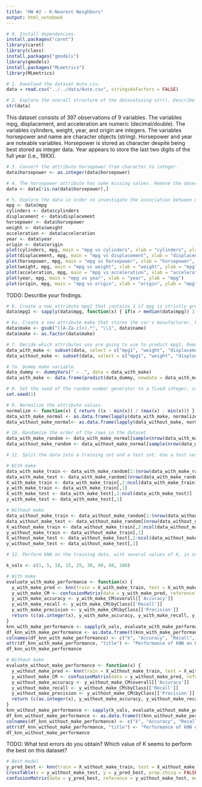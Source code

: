 ```yaml
---
title: "HW #2 - K-Nearest Neighbors"
output: html_notebook
---
```


```r
# 0. Install dependencies.
install.packages("caret")
library(caret)
library(class)
install.packages("gmodels")
library(gmodels)
install.packages("MLmetrics")
library(MLmetrics)
```

```r
# 1. Download the dataset Auto.csv.
data = read.csv("../../data/Auto.csv", stringsAsFactors = FALSE)
```

```r
# 2. Explore the overall structure of the datasetusing str(). Describe it one paragraph.
str(data)
```

This dataset consists of 397 observations of 9 variables.  The variables mpg, displacement, and acceleration are numeric (decimal/double).  The variables cylinders, weight, year, and origin are integers.  The variables horsepower and name are character objects (string).  Horsepower and year are noteable variables.  Horsepower is stored as character despite being best stored as integer data.  Year appears to store the last two digits of the full year (i.e., 19XX).

```r
# 3. Convert the attribute horsepower from character to integer.
data$horsepower <- as.integer(data$horsepower)
```

```r
# 4. The horsepower attribute has some missing values. Remove the observations with missing values, i.e., delete the rows with missing values from the data frame.
data <- data[!is.na(data$horsepower),]
```

```r
# 5. Explore the data in order to investigate the association between mpg and the other features. Which of the other features seem most likely to be useful in predicting mpg (scatterplots may be useful tools to answer this question). Describe your findings.
mpg <- data$mpg
cylinders <- data$cylinders
displacement <- data$displacement
horsepower <- data$horsepower
weight <- data$weight
acceleration <- data$acceleration
year <- data$year
origin <- data$origin
plot(cylinders, mpg, main = "mpg vs cylinders", xlab = "cylinders", ylab = "mpg")
plot(displacement, mpg, main = "mpg vs displacement", xlab = "displacement", ylab = "mpg")
plot(horsepower, mpg, main = "mpg vs horsepower", xlab = "horsepower", ylab = "mpg")
plot(weight, mpg, main = "mpg vs weight", xlab = "weight", ylab = "mpg")
plot(acceleration, mpg, main = "mpg vs acceleration", xlab = "acceleration", ylab = "mpg")
plot(year, mpg, main = "mpg vs year", xlab = "year", ylab = "mpg")
plot(origin, mpg, main = "mpg vs origin", xlab = "origin", ylab = "mpg")
```

TODO: Describe your findings.

```r
# 6. Create a new attribute mpg1 that contains 1 if mpg is strictly greater than its median, and 0 if mpg is equal or less than its median. 
data$mpg1 <- sapply(data$mpg, function(x) { if(x > median(data$mpg)) 1 else 0 })
```

```r
# 6a. Create a new attribute make that stores the car's manufacturer. Fix spelling errors. Store as factor.
data$make <- gsub("([A-Za-z]+).*", "\\1", data$name)
data$make <- as.factor(data$make)
```

```r
# 7. Decide which attributes you are going to use to predict mpg1. Remove all remaining attributes, including mpg.
data_with_make <- subset(data, select = c("mpg1", "weight", "displacement", "cylinders", "horsepower", "acceleration", "year", "make"))
data_without_make <- subset(data, select = c("mpg1", "weight", "displacement", "cylinders", "horsepower", "acceleration", "year"))
```

```r
# 7a. Dummy make variable.
data_dummy <- dummyVars(" ~ .", data = data_with_make)
data_with_make <- data.frame(predict(data_dummy, newdata = data_with_make))
```


```r
# 8. Set the seed of the random number generator to a fixed integer, say 1, so that you can reproduce your work.
set.seed(1)
```

```r
# 9. Normalize the attribute values.
normalize <- function(x) { return ((x - min(x)) / (max(x) - min(x))) }
data_with_make_normal <- as.data.frame(lapply(data_with_make, normalize))
data_without_make_normal<- as.data.frame(lapply(data_without_make, normalize))
```

```r
# 10. Randomize the order of the rows in the dataset.
data_with_make_random <- data_with_make_normal[sample(nrow(data_with_make_normal)), ]
data_without_make_random <- data_without_make_normal[sample(nrow(data_without_make_normal)), ]
```

```r
# 11. Split the data into a training set and a test set. Use a test set of 100 rows.

# With make
data_with_make_train <- data_with_make_random[1:(nrow(data_with_make_random)-100), ]
data_with_make_test <- data_with_make_random[(nrow(data_with_make_random)-99):nrow(data_with_make_random), ]
X_with_make_train <- data_with_make_train[,2:ncol(data_with_make_train)]
y_with_make_train <- data_with_make_train[,1]
X_with_make_test <- data_with_make_test[,2:ncol(data_with_make_test)]
y_with_make_test <- data_with_make_test[,1]

# Without make
data_without_make_train <- data_without_make_random[1:(nrow(data_without_make_random)-100), ]
data_without_make_test <- data_without_make_random[(nrow(data_without_make_random)-99):nrow(data_without_make_random), ]
X_without_make_train <- data_without_make_train[,2:ncol(data_without_make_train)]
y_without_make_train <- data_without_make_train[,1]
X_without_make_test <- data_without_make_test[,2:ncol(data_without_make_test)]
y_without_make_test <- data_without_make_test[,1]
```

```r
# 12. Perform kNN on the training data, with several values of K, in order to predict mpg1. What test errors do you obtain? Which value of K seems to perform the best on this dataset?

k_vals <- c(1, 5, 10, 15, 25, 30, 40, 60, 100)

# With make
evaluate_with_make_performance <- function(x) {
  y_with_make_pred <- knn(train = X_with_make_train, test = X_with_make_test, cl = y_with_make_train, k = x)
  y_with_make_CM <- confusionMatrix(data = y_with_make_pred, reference = y_with_make_test, mode = "prec_recall")
  y_with_make_accuracy <- y_with_make_CM$overall[['Accuracy']]
  y_with_make_recall <- y_with_make_CM$byClass[['Recall']]
  y_with_make_precision <- y_with_make_CM$byClass[['Precision']]
  return (c(as.integer(x), y_with_make_accuracy, y_with_make_recall, y_with_make_precision))
}
knn_with_make_performance <- sapply(k_vals, evaluate_with_make_performance)
df_knn_with_make_performance <- as.data.frame(t(knn_with_make_performance))
colnames(df_knn_with_make_performance) <- c("k", "Accuracy", "Recall", "Precision")
attr(df_knn_with_make_performance, "title") <- "Performance of kNN on Dataset Including 'Make' Attribute"
df_knn_with_make_performance

# Without make
evaluate_without_make_performance <- function(x) {
  y_without_make_pred <- knn(train = X_without_make_train, test = X_without_make_test, cl = y_without_make_train, k = x)
  y_without_make_CM <- confusionMatrix(data = y_without_make_pred, reference = y_without_make_test, mode = "prec_recall")
  y_without_make_accuracy <- y_without_make_CM$overall[['Accuracy']]
  y_without_make_recall <- y_without_make_CM$byClass[['Recall']]
  y_without_make_precision <- y_without_make_CM$byClass[['Precision']]
  return (c(as.integer(x), y_without_make_accuracy, y_without_make_recall, y_without_make_precision))
}
knn_without_make_performance <- sapply(k_vals, evaluate_without_make_performance)
df_knn_without_make_performance <- as.data.frame(t(knn_without_make_performance))
colnames(df_knn_without_make_performance) <- c("k", "Accuracy", "Recall", "Precision")
attr(df_knn_without_make_performance, "title") <- "Performance of kNN on Dataset Excluding 'Make' Attribute"
df_knn_without_make_performance
```

TODO: What test errors do you obtain? Which value of K seems to perform the best on this dataset?


```r
# Best model
y_pred_best <- knn(train = X_without_make_train, test = X_without_make_test, cl = y_without_make_train, k = 5)
CrossTable(x = y_without_make_test, y = y_pred_best, prop.chisq = FALSE)
confusionMatrix(data = y_pred_best, reference = y_without_make_test, mode = "prec_recall")
```














